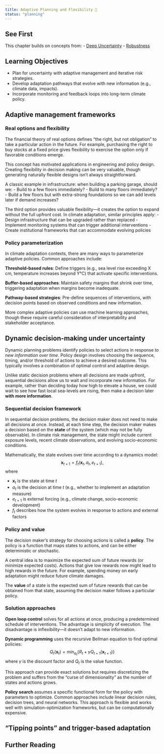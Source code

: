 ```yaml
---
title: Adaptive Planning and Flexibility 🚧
status: "planning"
---
```


## See First {.unnumbered}

This chapter builds on concepts from:
- [Deep Uncertainty](/chapters/risk/deep-uncertainty.qmd)
- [Robustness](/chapters/risk/robustness.qmd)

## Learning Objectives {.unnumbered}

- Plan for uncertainty with adaptive management and iterative risk strategies.
- Develop adaptation pathways that evolve with new information (e.g., climate data, impacts).
- Incorporate monitoring and feedback loops into long-term climate policy.

## Adaptive management frameworks

### Real options and flexibility

The financial theory of real options defines "the right, but not obligation" to take a particular action in the future.
For example, purchasing the right to buy stocks at a fixed price gives flexibility to exercise the option only if favorable conditions emerge.

This concept has motivated applications in engineering and policy design.
Creating flexibility in decision making can be very valuable, though generating naturally flexible designs isn't always straightforward.

A classic example in infrastructure: when building a parking garage, should we:
- Build to a few floors immediately?
- Build to many floors immediately?
- Build a few floors but with extra-strong foundations so we can add levels later if demand increases?

The third option provides valuable flexibility—it creates the option to expand without the full upfront cost.
In climate adaptation, similar principles apply:
- Design infrastructure that can be upgraded rather than replaced
- Implement monitoring systems that can trigger additional interventions
- Create institutional frameworks that can accommodate evolving policies

### Policy parameterization

In climate adaptation contexts, there are many ways to parameterize adaptive policies.
Common approaches include:

**Threshold-based rules**: Define triggers (e.g., sea level rise exceeding X cm, temperature increases beyond Y°C) that activate specific interventions.

**Buffer-based approaches**: Maintain safety margins that shrink over time, triggering adaptation when margins become inadequate.

**Pathway-based strategies**: Pre-define sequences of interventions, with decision points based on observed conditions and new information.

More complex adaptive policies can use machine learning approaches, though these require careful consideration of interpretability and stakeholder acceptance.

## Dynamic decision-making under uncertainty

Dynamic planning problems identify policies to select actions in response _to new information over time_.
Policy design involves choosing the sequence, timing, and/or threshold of actions to achieve a desired outcome.
This typically involves a combination of optimal control and adaptive design.

Unlike static decision problems where all decisions are made upfront, sequential decisions allow us to wait and incorporate new information.
For example, rather than deciding today how high to elevate a house, we could wait to see how fast local sea-levels are rising, then make a decision later **with more information**.

### Sequential decision framework

In sequential decision problems, the decision maker does not need to make all decisions at once.
Instead, at each time step, the decision maker makes a decision based on the **state** of the system (which may not be fully observable).
In climate risk management, the state might include current exposure levels, recent climate observations, and evolving socio-economic conditions.

Mathematically, the state evolves over time according to a dynamics model:
$$
\mathbf{x}_{t+1} = f_t(\mathbf{x}_t, a_t, e_{t+1}),
$$
where

- $\mathbf{x}_t$ is the state at time $t$
- $a_t$ is the decision at time $t$ (e.g., whether to implement an adaptation measure)
- $e_{t+1}$ is external forcing (e.g., climate change, socio-economic development)  
- $f_t$ describes how the system evolves in response to actions and external factors

### Policy and value

The decision maker's strategy for choosing actions is called a **policy**.
The policy is a function that maps states to actions, and can be either deterministic or stochastic.

A central idea is to maximize the expected sum of future rewards (or minimize expected costs).
Actions that give low rewards now might lead to high rewards in the future.
For example, spending money on early adaptation might reduce future climate damages.

The **value** of a state is the expected sum of future rewards that can be obtained from that state, assuming the decision maker follows a particular policy.

### Solution approaches

**Open loop control** solves for all actions at once, producing a predetermined schedule of interventions.
The advantage is simplicity of execution.
The disadvantage is inflexibility—it doesn't adapt to new information.

**Dynamic programming** uses the recursive Bellman equation to find optimal policies:
$$
Q_t(\mathbf{x}_t) = \min_{a_t} \left\{ R_t + \gamma Q_{t+1} (\mathbf{x}_{t+1}) \right\}
$$
where $\gamma$ is the discount factor and $Q_t$ is the value function.

This approach can provide exact solutions but requires discretizing the problem and suffers from the "curse of dimensionality" as the number of states and actions grows.

**Policy search** assumes a specific functional form for the policy with parameters to optimize.
Common approaches include linear decision rules, decision trees, and neural networks.
This approach is flexible and works well with simulation-optimization frameworks, but can be computationally expensive.

## "Tipping points" and trigger-based adaptation

## Further Reading {.unnumbered}